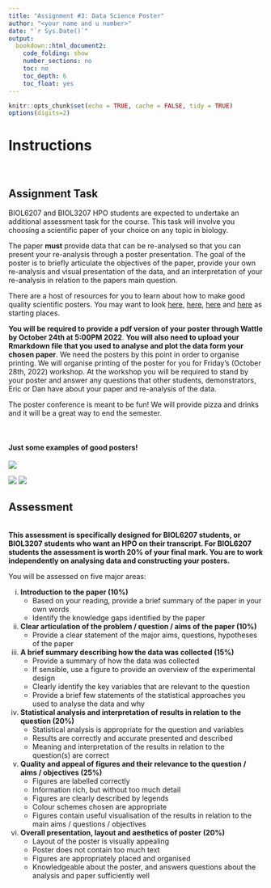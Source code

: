 ```yaml
---
title: "Assignment #3: Data Science Poster"
author: "<your name and u number>"
date: "`r Sys.Date()`"
output: 
  bookdown::html_document2:
    code_folding: show
    number_sections: no
    toc: no
    toc_depth: 6
    toc_float: yes
---
```


```r
knitr::opts_chunk$set(echo = TRUE, cache = FALSE, tidy = TRUE)
options(digits=2)
```

# **Instructions** {.tabset .tabset-fade .tabset-pills}

<br>

## **Assignment Task** {.tabset .tabset-fade .tabset-pills}

BIOL6207 and BIOL3207 HPO students are expected to undertake an additional assessment task for the course. This task will involve you choosing a scientific paper of your choice on any topic in biology. 

The paper **must** provide data that can be re-analysed so that you can present your re-analysis through a poster presentation. The goal of the poster is to briefly articulate the objectives of the paper, provide your own re-analysis and visual presentation of the data, and an interpretation of your re-analysis in relation to the papers main question. 

There are a host of resources for you to learn about how to make good quality scientific posters. You may want to look [here](https://guides.nyu.edu/posters), [here](chrome-extension://efaidnbmnnnibpcajpcglclefindmkaj/https://students.unimelb.edu.au/__data/assets/pdf_file/0007/470059/Academic_posters_Update_051112.pdf), [here](https://www.science.org/content/article/how-prepare-scientific-poster) and [here](https://www.animateyour.science/post/how-to-design-an-award-winning-conference-poster) as starting places.

**You will be required to provide a pdf version of your poster through Wattle by October 24th at 5:00PM 2022**. **You will also need to upload your Rmarkdown file that you used to analyse and plot the data form your chosen paper**. We need the posters by this point in order to organise printing. We will organise printing of the poster for you for Friday's (October 28th, 2022) workshop. At the workshop you will be required to stand by your poster and answer any questions that other students, demonstrators, Eric or Dan have about your paper and re-analysis of the data. 

The poster conference is meant to be fun! We will provide pizza and drinks and it will be a great way to end the semester. 

<br>

#### Just some examples of good posters!
![](./pics/Wu_1.png)

![](./pics/Wu_2.png)
![](./pics/Wu_3.png)

## **Assessment** {.tabset .tabset-fade .tabset-pills}

<br>
**This assessment is specifically designed for BIOL6207 students, or BIOL3207 students who want an HPO on their transcript. For BIOL6207 students the assessment is worth 20% of your final mark. You are to work independently on analysing data and constructing your posters.** 
<br>

You will be assessed on five major areas: 

i) **Introduction to the paper (10%)** 
    + Based on your reading, provide a brief summary of the paper in your own words 
    + Identify the knowledge gaps identified by the paper
    
ii) **Clear articulation of the problem / question / aims of the paper (10%)** 
    + Provide a clear statement of the major aims, questions, hypotheses of the paper

iii) **A brief summary describing how the data was collected (15%)**
        + Provide a summary of how the data was collected
        + If sensible, use a figure to provide an overview of the experimental design
        + Clearly identify the key variables that are relevant to the question
        + Provide a brief few statements of the statistical approaches you used to analyse the data and why
    
iv) **Statistical analysis and interpretation of results in relation to the question (20%)** 
      + Statistical analysis is appropriate for the question and variables
      + Results are correctly and accurate presented and described
      + Meaning and interpretation of the results in relation to the question(s) are correct

v) **Quality and appeal of figures and their relevance to the question / aims / objectives (25%)** 
      + Figures are labelled correctly
      + Information rich, but without too much detail
      + Figures are clearly described by legends
      + Colour schemes chosen are appropriate
      + Figures contain useful visualisation of the results in relation to the main aims / questions / objectives
        
vi) **Overall presentation, layout and aesthetics of poster (20%)**
      + Layout of the poster is visually appealing
      + Poster does not contain too much text
      + Figures are appropriately placed and organised
      + Knowledgeable about the poster, and answers questions about the analysis and paper sufficiently well
        
